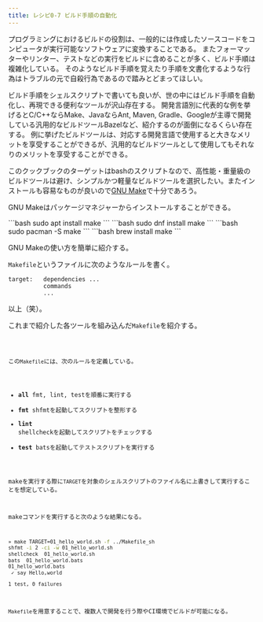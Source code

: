 ```yaml
---
title: レシピ0-7 ビルド手順の自動化
---
```



プログラミングにおけるビルドの役割は、一般的には作成したソースコードをコンピュータが実行可能なソフトウェアに変換することである。
またフォーマッターやリンター、テストなどの実行をビルドに含めることが多く、ビルド手順は複雑化している。
そのようなビルド手順を覚えたり手順を文書化するような行為はトラブルの元で自殺行為であるので踏みとどまってほしい。

ビルド手順をシェルスクリプトで書いても良いが、世の中にはビルド手順を自動化し、再現できる便利なツールが沢山存在する。
開発言語別に代表的な例を挙げるとC/C++ならMake、JavaならAnt, Maven, Gradle、Googleが主導で開発している汎用的なビルドツールBazelなど、紹介するのが面倒になるくらい存在する。
例に挙げたビルドツールは、対応する開発言語で使用すると大きなメリットを享受することができるが、汎用的なビルドツールとして使用してもそれなりのメリットを享受することができる。

このクックブックのターゲットはbashのスクリプトなので、高性能・重量級のビルドツールは避け、シンプルかつ軽量なビルドツールを選択したい。またインストールも容易なものが良いので[GNU Make](https://www.gnu.org/software/make/)で十分であろう。

GNU Makeはパッケージマネジャーからインストールすることができる。

<Tabs>
<TabItem label="Debian系">
```bash
sudo apt install make
```
</TabItem>
<TabItem label="RedHat系">
```bash
sudo dnf install make
```
</TabItem>
<TabItem label="ArchLinux系">
```bash
sudo pacman -S make
```
</TabItem>
<TabItem label="Homebrew">
```bash
brew install make
```
</TabItem>
</Tabs>

GNU Makeの使い方を簡単に紹介する。

`Makefile`というファイルに次のようなルールを書く。

```make
target:   dependencies ...
          commands
          ...
```

以上（笑）。

これまで紹介した各ツールを組み込んだ`Makefile`を紹介する。

<Code code={importedCode} lang="make" title="/samples/Makefile_sh" />

この`Makefile`には、次のルールを定義している。

- **all** fmt, lint, testを順番に実行する
- **fmt**  shfmtを起動してスクリプトを整形する
- **lint** shellcheckを起動してスクリプトをチェックする
- **test** batsを起動してテストスクリプトを実行する 

makeを実行する際に`TARGET`を対象のシェルスクリプトのファイル名に上書きして実行することを想定している。

makeコマンドを実行すると次のような結果になる。
```bash
» make TARGET=01_hello_world.sh -f ../Makefile_sh
shfmt -i 2 -ci -w 01_hello_world.sh
shellcheck  01_hello_world.sh
bats  01_hello_world.bats
01_hello_world.bats
 ✓ say Hello,world

1 test, 0 failures

```

`Makefile`を用意することで、複数人で開発を行う際やCI環境でビルドが可能になる。